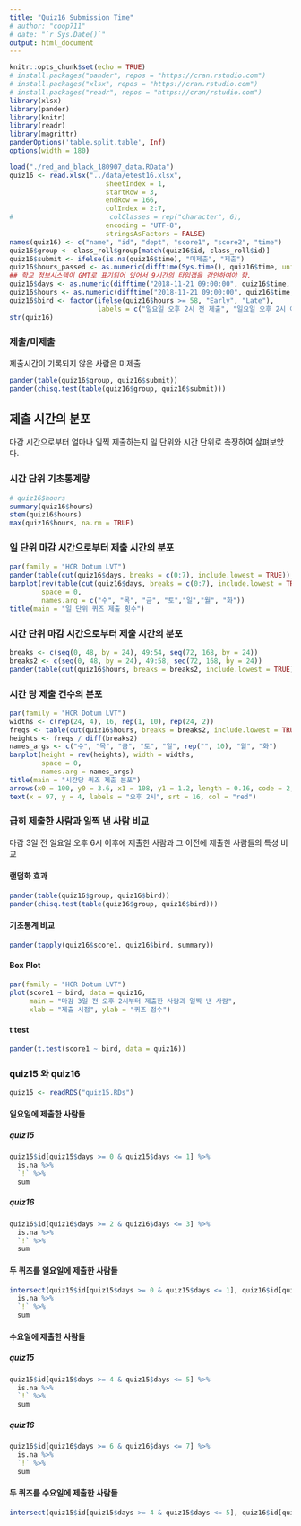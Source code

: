 ```yaml
---
title: "Quiz16 Submission Time"
# author: "coop711"
# date: "`r Sys.Date()`"
output: html_document
---
```


```r
knitr::opts_chunk$set(echo = TRUE)
# install.packages("pander", repos = "https://cran.rstudio.com")
# install.packages("xlsx", repos = "https://cran.rstudio.com")
# install.packages("readr", repos = "https://cran/rstudio.com")
library(xlsx)
library(pander)
library(knitr)
library(readr)
library(magrittr)
panderOptions('table.split.table', Inf)
options(width = 180)
```

<!--
### Data
-->

```r
load("./red_and_black_180907_data.RData")
quiz16 <- read.xlsx("../data/etest16.xlsx", 
                        sheetIndex = 1, 
                        startRow = 3, 
                        endRow = 166, 
                        colIndex = 2:7, 
#                        colClasses = rep("character", 6), 
                        encoding = "UTF-8",
                        stringsAsFactors = FALSE)
names(quiz16) <- c("name", "id", "dept", "score1", "score2", "time")
quiz16$group <- class_roll$group[match(quiz16$id, class_roll$id)]
quiz16$submit <- ifelse(is.na(quiz16$time), "미제출", "제출")
quiz16$hours_passed <- as.numeric(difftime(Sys.time(), quiz16$time, units = 'days'))
## 학교 정보시스템이 GMT로 표기되어 있어서 9시간의 타임갭을 감안하여야 함.
quiz16$days <- as.numeric(difftime("2018-11-21 09:00:00", quiz16$time, units = 'days'))
quiz16$hours <- as.numeric(difftime("2018-11-21 09:00:00", quiz16$time, units = 'hours'))
quiz16$bird <- factor(ifelse(quiz16$hours >= 58, "Early", "Late"), 
                      labels = c("일요일 오후 2시 전 제출", "일요일 오후 2시 이후 제출"))
str(quiz16)
```


### 제출/미제출

제출시간이 기록되지 않은 사람은 미제출.

```r
pander(table(quiz16$group, quiz16$submit))
pander(chisq.test(table(quiz16$group, quiz16$submit)))
```

## 제출 시간의 분포

마감 시간으로부터 얼마나 일찍 제출하는지 일 단위와 시간 단위로 측정하여 살펴보았다. 

### 시간 단위 기초통계량

```r
# quiz16$hours
summary(quiz16$hours)
stem(quiz16$hours)
max(quiz16$hours, na.rm = TRUE)
```

### 일 단위 마감 시간으로부터 제출 시간의 분포

```r
par(family = "HCR Dotum LVT")
pander(table(cut(quiz16$days, breaks = c(0:7), include.lowest = TRUE)), caption = "일 단위")
barplot(rev(table(cut(quiz16$days, breaks = c(0:7), include.lowest = TRUE))), 
        space = 0,
        names.arg = c("수", "목", "금", "토","일","월", "화"))
title(main = "일 단위 퀴즈 제출 횟수")
```

### 시간 단위 마감 시간으로부터 제출 시간의 분포

```r
breaks <- c(seq(0, 48, by = 24), 49:54, seq(72, 168, by = 24))
breaks2 <- c(seq(0, 48, by = 24), 49:58, seq(72, 168, by = 24))
pander(table(cut(quiz16$hours, breaks = breaks2, include.lowest = TRUE)), caption = "시간 단위")
```

### 시간 당 제출 건수의 분포

```r
par(family = "HCR Dotum LVT")
widths <- c(rep(24, 4), 16, rep(1, 10), rep(24, 2))
freqs <- table(cut(quiz16$hours, breaks = breaks2, include.lowest = TRUE))
heights <- freqs / diff(breaks2)
names_args <- c("수", "목", "금", "토", "일", rep("", 10), "월", "화")
barplot(height = rev(heights), width = widths, 
        space = 0,
        names.arg = names_args)
title(main = "시간당 퀴즈 제출 분포")
arrows(x0 = 100, y0 = 3.6, x1 = 108, y1 = 1.2, length = 0.16, code = 2, col = "red", lwd = 1.5)
text(x = 97, y = 4, labels = "오후 2시", srt = 16, col = "red")
```

### 급히 제출한 사람과 일찍 낸 사람 비교

마감 3일 전 일요일 오후 6시 이후에 제출한 사람과 그 이전에 제출한 사람들의 특성 비교

#### 랜덤화 효과

```r
pander(table(quiz16$group, quiz16$bird))
pander(chisq.test(table(quiz16$group, quiz16$bird)))
```

#### 기초통계 비교

```r
pander(tapply(quiz16$score1, quiz16$bird, summary))
```

#### Box Plot

```r
par(family = "HCR Dotum LVT")
plot(score1 ~ bird, data = quiz16, 
     main = "마감 3일 전 오후 2시부터 제출한 사람과 일찍 낸 사람", 
     xlab = "제출 시점", ylab = "퀴즈 점수")
```

#### t test

```r
pander(t.test(score1 ~ bird, data = quiz16))
```

### quiz15 와 quiz16

```r
quiz15 <- readRDS("quiz15.RDs")
```

#### 일요일에 제출한 사람들

##### quiz15

```r
quiz15$id[quiz15$days >= 0 & quiz15$days <= 1] %>%
  is.na %>%
  `!` %>%
  sum 
```
##### quiz16

```r
quiz16$id[quiz16$days >= 2 & quiz16$days <= 3] %>%
  is.na %>%
  `!` %>%
  sum 
```

#### 두 퀴즈를 일요일에 제출한 사람들

```r
intersect(quiz15$id[quiz15$days >= 0 & quiz15$days <= 1], quiz16$id[quiz16$days >= 2 & quiz16$days <= 3]) %>% 
  is.na %>%
  `!` %>%
  sum
```

#### 수요일에 제출한 사람들

##### quiz15

```r
quiz15$id[quiz15$days >= 4 & quiz15$days <= 5] %>%
  is.na %>%
  `!` %>%
  sum 
```
##### quiz16

```r
quiz16$id[quiz16$days >= 6 & quiz16$days <= 7] %>%
  is.na %>%
  `!` %>%
  sum 
```

#### 두 퀴즈를 수요일에 제출한 사람들

```r
intersect(quiz15$id[quiz15$days >= 4 & quiz15$days <= 5], quiz16$id[quiz16$days >= 6 & quiz16$days <= 7]) %>% length
```